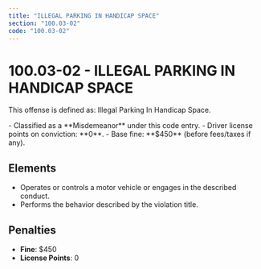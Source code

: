 ```yaml
---
title: "ILLEGAL PARKING IN HANDICAP SPACE"
section: "100.03-02"
code: "100.03-02"
---
```





# 100.03-02 - ILLEGAL PARKING IN HANDICAP SPACE

This offense is defined as: Illegal Parking In Handicap Space.

<Aside type="caution" title="Charge Type: Misdemeanor">
- Classified as a **Misdemeanor** under this code entry.
- Driver license points on conviction: **0**.
- Base fine: **$450** (before fees/taxes if any).
</Aside>

## Elements
- Operates or controls a motor vehicle or engages in the described conduct.
- Performs the behavior described by the violation title.

## Penalties
- **Fine**: $450
- **License Points**: 0

